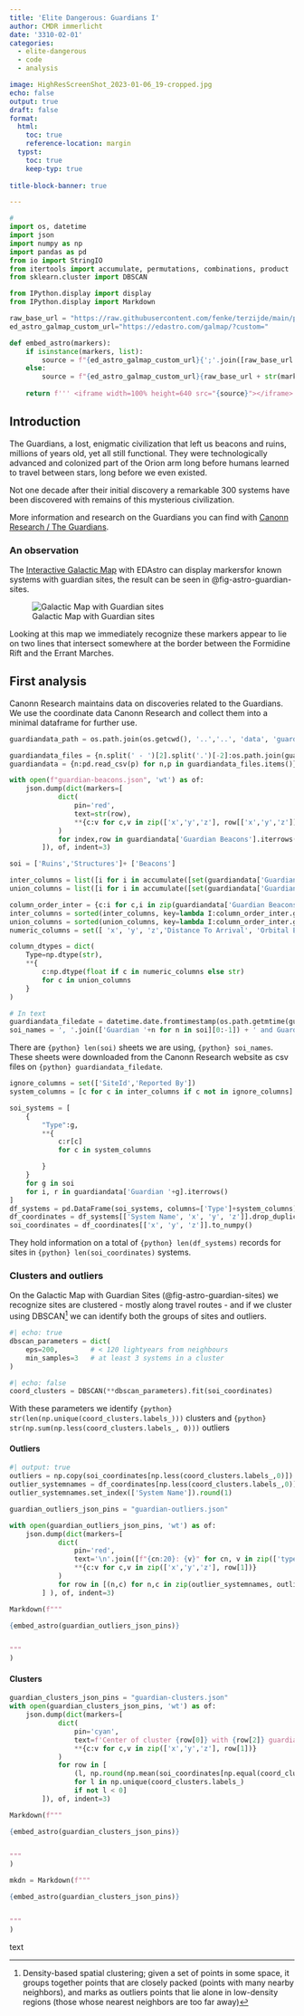 ```yaml
---
title: 'Elite Dangerous: Guardians I'
author: CMDR immerlicht
date: '3310-02-01'
categories:
  - elite-dangerous
  - code
  - analysis

image: HighResScreenShot_2023-01-06_19-cropped.jpg
echo: false
output: true
draft: false
format:
  html:
    toc: true
    reference-location: margin
  typst:
    toc: true
    keep-typ: true
     
title-block-banner: true

---
```



```python
#
import os, datetime
import json
import numpy as np
import pandas as pd
from io import StringIO
from itertools import accumulate, permutations, combinations, product
from sklearn.cluster import DBSCAN

from IPython.display import display
from IPython.display import Markdown

```

```python
raw_base_url = "https://raw.githubusercontent.com/fenke/terzijde/main/posts/ed-guardians-1/"
ed_astro_galmap_custom_url="https://edastro.com/galmap/?custom="

def embed_astro(markers):
    if isinstance(markers, list):
        source = f"{ed_astro_galmap_custom_url}{';'.join([raw_base_url + str(s) for s in markers])}"
    else:
        source = f"{ed_astro_galmap_custom_url}{raw_base_url + str(markers)}"
        
    return f''' <iframe width=100% height=640 src="{source}"></iframe> '''
```


## Introduction


The Guardians, a lost, enigmatic civilization that left us beacons and ruins, millions of years old, yet all still functional. They were technologically advanced and colonized part of the Orion arm long before humans learned to travel between stars, long before we even existed.

Not one decade after their initial discovery a remarkable 300 systems have been discovered with remains of this mysterious civilization.


More information and research on the Guardians you can find with [Canonn Research / The Guardians](https://canonn.science/codex/the-guardians/).


### An observation

The [Interactive Galactic Map](https://edastro.com/galmap/) with EDAstro can display markersfor known systems with guardian sites, the result can be seen in @fig-astro-guardian-sites. 

![Galactic Map with Guardian sites](Web capture_4-2-2024_203931_edastro.com.jpeg){#fig-astro-guardian-sites}

Looking at this map we immediately recognize these markers appear to lie on two lines that intersect somewhere at the border between the Formidine Rift and the Errant Marches.


## First analysis

Canonn Research maintains data on discoveries related to the Guardians. We use the coordinate data Canonn Research and collect them into a minimal dataframe for further use.

```python

guardiandata_path = os.path.join(os.getcwd(), '..','..', 'data', 'guardian')

guardiandata_files = {n.split(' - ')[2].split('.')[-2]:os.path.join(guardiandata_path, n) for n in os.listdir(guardiandata_path) if 'Canonn - Guardians' in n}
guardiandata = {n:pd.read_csv(p) for n,p in guardiandata_files.items()}

```


```python
with open(f"guardian-beacons.json", 'wt') as of:
    json.dump(dict(markers=[
            dict(
                pin='red',
                text=str(row),
                **{c:v for c,v in zip(['x','y','z'], row[['x','y','z']])}
            )
            for index,row in guardiandata['Guardian Beacons'].iterrows()
        ]), of, indent=3)
```

```python
soi = ['Ruins','Structures']+ ['Beacons']

inter_columns = list([i for i in accumulate([set(guardiandata['Guardian '+n].columns) for n in soi], lambda D1, D2: D1 & D2)][-1])
union_columns = list([i for i in accumulate([set(guardiandata['Guardian '+n].columns) for n in soi], lambda D1, D2: D1 | D2)][-1])

column_order_inter = {c:i for c,i in zip(guardiandata['Guardian Beacons'].columns, range(len(guardiandata['Guardian Beacons'].columns))) }
inter_columns = sorted(inter_columns, key=lambda I:column_order_inter.get(I,100))
union_columns = sorted(union_columns, key=lambda I:column_order_inter.get(I,100))
numeric_columns = set([ 'x', 'y', 'z','Distance To Arrival', 'Orbital Eccentricity', 'Surface Temperature', 'Rotational Period',])

column_dtypes = dict(
    Type=np.dtype(str),
    **{
        c:np.dtype(float if c in numeric_columns else str)
        for c in union_columns
    }
)

# In text 
guardiandata_filedate = datetime.date.fromtimestamp(os.path.getmtime(guardiandata_files['Guardian Ruins'])).isoformat()
soi_names = ', '.join(['Guardian '+n for n in soi][0:-1]) + ' and Guardian '+soi[-1]


```

There are `{python} len(soi)` sheets we are using, `{python} soi_names`.
These sheets were downloaded from the Canonn Research website as csv files on `{python} guardiandata_filedate`. 


```python
ignore_columns = set(['SiteId','Reported By'])
system_columns = [c for c in inter_columns if c not in ignore_columns]
```


```python
soi_systems = [
    {
        "Type":g,
        **{
            c:r[c] 
            for c in system_columns

        }
    }
    for g in soi 
    for i, r in guardiandata['Guardian '+g].iterrows()
]
df_systems = pd.DataFrame(soi_systems, columns=['Type']+system_columns)#.set_index(['Type','System Name'])
df_coordinates = df_systems[['System Name', 'x', 'y', 'z']].drop_duplicates()
soi_coordinates = df_coordinates[['x', 'y', 'z']].to_numpy()

```

They hold information on a total of `{python} len(df_systems)` records for sites in `{python} len(soi_coordinates)` systems.

### Clusters and outliers


On the Galactic Map with Guardian Sites (@fig-astro-guardian-sites) we recognize sites are clustered - mostly along travel routes - and if we cluster using DBSCAN^[Density-based spatial clustering; given a set of points in some space, it groups together points that are closely packed (points with many nearby neighbors), and marks as outliers points that lie alone in low-density regions (those whose nearest neighbors are too far away)] we can identify both the groups of sites and outliers.

```python
#| echo: true
dbscan_parameters = dict(
    eps=200,        # < 120 lightyears from neighbours
    min_samples=3   # at least 3 systems in a cluster
)

```
```python
#| echo: false
coord_clusters = DBSCAN(**dbscan_parameters).fit(soi_coordinates)

```


With these parameters we identify `{python} str(len(np.unique(coord_clusters.labels_)))` clusters and `{python} str(np.sum(np.less(coord_clusters.labels_, 0)))` outliers

#### Outliers



```python
#| output: true
outliers = np.copy(soi_coordinates[np.less(coord_clusters.labels_,0)])
outlier_systemnames = df_coordinates[np.less(coord_clusters.labels_,0)]
outlier_systemnames.set_index(['System Name']).round(1)
```
```python
guardian_outliers_json_pins = "guardian-outliers.json"

with open(guardian_outliers_json_pins, 'wt') as of:
    json.dump(dict(markers=[
            dict(
                pin='red',
                text='\n'.join([f"{cn:20}: {v}" for cn, v in zip(['type'] + inter_columns,row[0])]),
                **{c:v for c,v in zip(['x','y','z'], row[1])}
            )
            for row in [(n,c) for n,c in zip(outlier_systemnames, outliers)]
        ] ), of, indent=3)
```

```python

Markdown(f"""

{embed_astro(guardian_outliers_json_pins)}


"""
)

```

#### Clusters



```python
guardian_clusters_json_pins = "guardian-clusters.json"
with open(guardian_clusters_json_pins, 'wt') as of:
    json.dump(dict(markers=[
            dict(
                pin='cyan',
                text=f'Center of cluster {row[0]} with {row[2]} guardian sites',
                **{c:v for c,v in zip(['x','y','z'], row[1])}
            )
            for row in [
                (l, np.round(np.mean(soi_coordinates[np.equal(coord_clusters.labels_,l)], axis=0),2).tolist(), np.count_nonzero(np.equal(coord_clusters.labels_,l)) ) 
                for l in np.unique(coord_clusters.labels_) 
                if not l < 0]
        ]), of, indent=3)
```

```python

Markdown(f"""

{embed_astro(guardian_clusters_json_pins)}


"""
)

```

```python

mkdn = Markdown(f"""

{embed_astro(guardian_clusters_json_pins)}


"""
)

```


text


